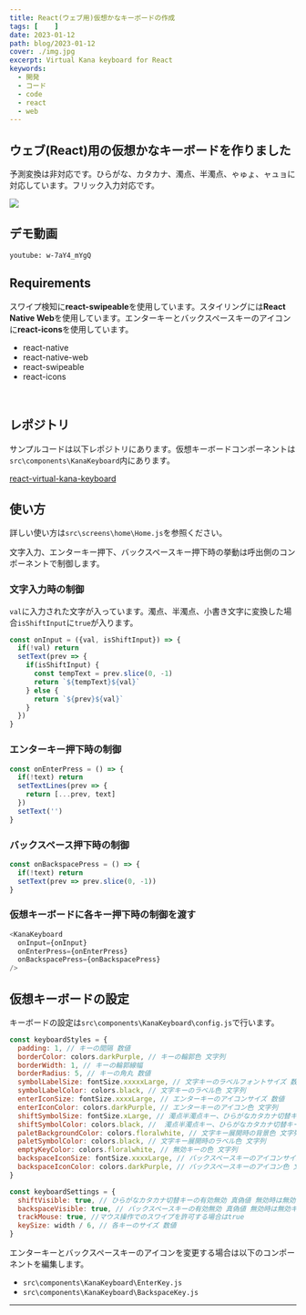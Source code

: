 ```yaml
---
title: React(ウェブ用)仮想かなキーボードの作成
tags: [    ]
date: 2023-01-12
path: blog/2023-01-12
cover: ./img.jpg
excerpt: Virtual Kana keyboard for React
keywords:
  - 開発
  - コード
  - code
  - react
  - web
---
```


## ウェブ(React)用の仮想かなキーボードを作りました

予測変換は非対応です。ひらがな、カタカナ、濁点、半濁点、ゃゅょ、ャュョに対応しています。フリック入力対応です。

![](./img1.jpg)


## デモ動画

`youtube: w-7aY4_mYgQ`

## Requirements

スワイプ検知に**react-swipeable**を使用しています。スタイリングには**React Native Web**を使用しています。エンターキーとバックスペースキーのアイコンに**react-icons**を使用しています。

- react-native
- react-native-web
- react-swipeable
- react-icons

<br/>

## レポジトリ

サンプルコードは以下レポジトリにあります。仮想キーボードコンポーネントは`src\components\KanaKeyboard`内にあります。

[react-virtual-kana-keyboard](https://github.com/kiyohken2000/react-virtual-kana-keyboard)

## 使い方

詳しい使い方は`src\screens\home\Home.js`を参照ください。

文字入力、エンターキー押下、バックスペースキー押下時の挙動は呼出側のコンポーネントで制御します。

### 文字入力時の制御

`val`に入力された文字が入っています。濁点、半濁点、小書き文字に変換した場合`isShiftInput`に`true`が入ります。

```javascript
const onInput = ({val, isShiftInput}) => {
  if(!val) return
  setText(prev => {
    if(isShiftInput) {
      const tempText = prev.slice(0, -1)
      return `${tempText}${val}`
    } else {
      return `${prev}${val}`
    }
  })
}
```

### エンターキー押下時の制御

```javascript
const onEnterPress = () => {
  if(!text) return
  setTextLines(prev => {
    return [...prev, text]
  })
  setText('')
}
```

### バックスペース押下時の制御

```javascript
const onBackspacePress = () => {
  if(!text) return
  setText(prev => prev.slice(0, -1))
}
```

### 仮想キーボードに各キー押下時の制御を渡す

```javascript
<KanaKeyboard
  onInput={onInput}
  onEnterPress={onEnterPress}
  onBackspacePress={onBackspacePress}
/>
```

## 仮想キーボードの設定

キーボードの設定は`src\components\KanaKeyboard\config.js`で行います。

```javascript
const keyboardStyles = {
  padding: 1, // キーの間隔 数値
  borderColor: colors.darkPurple, // キーの輪郭色 文字列
  borderWidth: 1, // キーの輪郭線幅
  borderRadius: 5, // キーの角丸 数値
  symbolLabelSize: fontSize.xxxxxLarge, // 文字キーのラベルフォントサイズ 数値
  symbolLabelColor: colors.black, // 文字キーのラベル色 文字列
  enterIconSize: fontSize.xxxxLarge, // エンターキーのアイコンサイズ 数値
  enterIconColor: colors.darkPurple, // エンターキーのアイコン色 文字列
  shiftSymbolSize: fontSize.xLarge, // 濁点半濁点キー、ひらがなカタカナ切替キーのラベルフォントサイズ 数値
  shiftSymbolColor: colors.black, //  濁点半濁点キー、ひらがなカタカナ切替キーのラベル色 文字列
  paletBackgroundColor: colors.floralwhite, // 文字キー展開時の背景色 文字列
  paletSymbolColor: colors.black, // 文字キー展開時のラベル色 文字列
  emptyKeyColor: colors.floralwhite, // 無効キーの色 文字列
  backspaceIconSize: fontSize.xxxxLarge, // バックスペースキーのアイコンサイズ 数値
  backspaceIconColor: colors.darkPurple, // バックスペースキーのアイコン色 文字列
}

const keyboardSettings = {
  shiftVisible: true, // ひらがなカタカナ切替キーの有効無効 真偽値 無効時は無効キーになります
  backspaceVisible: true, // バックスペースキーの有効無効 真偽値 無効時は無効キーになります
  trackMouse: true, //マウス操作でのスワイプを許可する場合はtrue
  keySize: width / 6, // 各キーのサイズ 数値
}
```

エンターキーとバックスペースキーのアイコンを変更する場合は以下のコンポーネントを編集します。

- `src\components\KanaKeyboard\EnterKey.js`
- `src\components\KanaKeyboard\BackspaceKey.js`

---